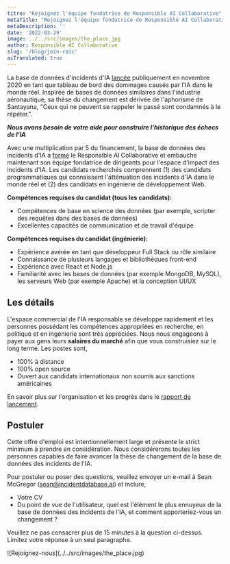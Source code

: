 ```yaml
---
titre: "Rejoignez l'équipe fondatrice de Responsible AI Collaborative"
metaTitle: "Rejoignez l'équipe fondatrice de Responsible AI Collaborative"
metaDescription: ''
date: '2022-03-29'
image: ../../src/images/the_place.jpg
author: Responsible AI Collaborative
slug: '/blog/join-raic'
aiTranslated: true
---
```


La base de données d'incidents d'IA [lancée](https://partnershiponai.org/aiincidentdatabase/) publiquement en novembre 2020 en tant que tableau de bord des dommages causés par l'IA dans le monde réel. Inspirée de bases de données similaires dans l'industrie aéronautique, sa thèse du changement est dérivée de l'aphorisme de Santayana, "Ceux qui ne peuvent se rappeler le passé sont condamnés à le répéter.".

**_Nous avons besoin de votre aide pour construire l'historique des échecs de l'IA_**

Avec une multiplication par 5 du financement, la base de données des incidents d'IA a [formé](https://docsend.com/view/47z2whznatd39vf9) le Responsible AI Collaborative et embauche maintenant son équipe fondatrice de dirigeants pour l'espace d'impact des incidents d'IA. Les candidats recherchés comprennent (1) des candidats programmatiques qui connaissent l'atténuation des incidents d'IA dans le monde réel et (2) des candidats en ingénierie de développement Web.

**Compétences requises du candidat (tous les candidats):**

* Compétences de base en science des données (par exemple, scripter des requêtes dans des bases de données)
* Excellentes capacités de communication et de travail d'équipe

**Compétences requises du candidat (ingénierie):**

* Expérience avérée en tant que développeur Full Stack ou rôle similaire
* Connaissance de plusieurs langages et bibliothèques front-end
* Expérience avec React et Node.js
* Familiarité avec les bases de données (par exemple MongoDB, MySQL), les serveurs Web (par exemple Apache) et la conception UI/UX

## Les détails

L'espace commercial de l'IA responsable se développe rapidement et les personnes possédant les compétences appropriées en recherche, en politique et en ingénierie sont très appréciées. Nous nous engageons à payer aux gens leurs **salaires du marché** afin que vous construisiez sur le long terme. Les postes sont,

* 100% à distance
* 100% open source
* Ouvert aux candidats internationaux non soumis aux sanctions américaines

En savoir plus sur l'organisation et les progrès dans le [rapport de lancement](https://docsend.com/view/47z2whznatd39vf9).

## Postuler

Cette offre d'emploi est intentionnellement large et présente le strict minimum à prendre en considération. Nous considérerons toutes les personnes capables de faire avancer la thèse de changement de la base de données des incidents de l'IA.

Pour postuler ou poser des questions, veuillez envoyer un e-mail à Sean McGregor (sean@incidentdatabase.ai) et inclure,

* Votre CV
* Du point de vue de l'utilisateur, quel est l'élément le plus ennuyeux de la base de données des incidents de l'IA, et comment apporteriez-vous un changement ?

Veuillez ne pas consacrer plus de 15 minutes à la question ci-dessus. Limitez votre réponse à un seul paragraphe.

<div>![Rejoignez-nous](../../src/images/the_place.jpg)</div>